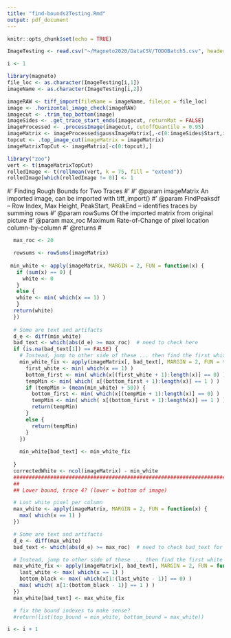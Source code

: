 ```yaml
---
title: "find-bounds2Testing.Rmd"
output: pdf_document
---
```


```r
knitr::opts_chunk$set(echo = TRUE)
```

```r
ImageTesting <- read.csv("~/Magneto2020/DataCSV/TODOBatch5.csv", header = TRUE, stringsAsFactors = FALSE)
```
```r
i <- 1

```

```r
library(magneto)
file_loc <- as.character(ImageTesting[i,1])
imageName <- as.character(ImageTesting[i,2])

imageRAW <- tiff_import(fileName = imageName, fileLoc = file_loc)
image <- .horizontal_image_check(imageRAW)
imagecut <- .trim_top_bottom(image)
imageSides <- .get_trace_start_ends(imagecut, returnMat = FALSE)
imageProcessed <- .processImage(imagecut, cutoffQuantile = 0.95)
imageMatrix <- imageProcessed$gaussImageMatrix[,-c(0:imageSides$Start,imageSides$End:ncol(imageProcessed$gaussImageMatrix))]
topcut <- .top_image_cut(imageMatrix = imageMatrix)
imageMatrixTopCut <- imageMatrix[-c(0:topcut),]

```


```r
library("zoo")
vert <- t(imageMatrixTopCut)
rolledImage <- t(rollmean(vert, k = 75, fill = "extend"))
rolledImage[which(rolledImage != 0)] <- 1
```




#' Finding Rough Bounds for Two Traces
#'
#' @param imageMatrix An imported image, can be imported with tiff_import()
#' @param FindPeaksdf -- Row Index, Max Height, PeakStart, PeakEnd -- identifies traces by summing rows
#' @param rowSums Of the imported matrix from original picture
#' @param max_roc Maximum Rate-of-Change of pixel location column-by-column
#' @returns
#
```r
  max_roc <- 20

  rowsums <- rowSums(imageMatrix)
  
 min_white <- apply(imageMatrix, MARGIN = 2, FUN = function(x) {
   if (sum(x) == 0) {
     white <- 0
   } 
   else {
   white <- min( which(x == 1) )
   }
  return(white)
  })
  
  # Some are text and artifacts
  d_e <- diff(min_white)
  bad_text <- which(abs(d_e) >= max_roc)  # need to check here
  if (is.na(bad_text[1]) == FALSE) {
    # Instead, jump to other side of these ... then find the first white going down
    min_white_fix <- apply(imageMatrix[, bad_text], MARGIN = 2, FUN = function(x) {
      first_white <- min( which(x == 1) )
      bottom_first <- min( which(x[(first_white + 1):length(x)] == 0) )
      tempMin <- min( which( x[(bottom_first + 1):length(x)] == 1 ) )
      if (tempMin > (mean(min_white) + 50)) {
        bottom_first <- min( which(x[(tempMin + 1):length(x)] == 0) )
        tempMin <- min( which( x[(bottom_first + 1):length(x)] == 1 ) )
        return(tempMin)
      }
      else {
        return(tempMin)
      }
    })
    
    min_white[bad_text] <- min_white_fix
    
  }
  correctedWhite <- ncol(imageMatrix) - min_white
  ############################################################################
  ##
  ## Lower bound, trace 4? (lower = bottom of image)

  # Last white pixel per column
  max_white <- apply(imageMatrix, MARGIN = 2, FUN = function(x) {
    max( which(x == 1) )
  })

  # Some are text and artifacts
  d_e <- diff(max_white)
  bad_text <- which(abs(d_e) >= max_roc)  # need to check bad_text for length > 1

  # Instead, jump to other side of these ... then find the first white going down
  max_white_fix <- apply(imageMatrix[, bad_text], MARGIN = 2, FUN = function(x) {
    last_white <- max( which(x == 1) )
    bottom_black <- max( which(x[1:(last_white - 1)] == 0) )
    max( which( x[1:(bottom_black - 1)] == 1 ) )
  })
  max_white[bad_text] <- max_white_fix

  # fix the bound indexes to make sense?
  #return(list(top_bound = min_white, bottom_bound = max_white))


```


```r
i <- i + 1
```

